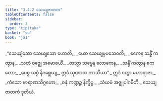 ```yaml
---
title: "3.4.2 သေယျဇာတက"
tableOfContents: false
sidebar:
  order: 3
type: "tipitaka"
basket: "su"
book: "ja1"
---
```



<DynamicBreadcrumb />

<Division number="94" book="ja1">

<Paragraph number="800" type="verses" book="ja1">
_“သေယျံသော သေယျသော ဟောတိ,_  
_ယော သေယျမုပသေဝတိ;_  
_ဧကေန သန္ဓိံ ကတွာန,_  
_သတံ ဝဇ္ဈေ အမောစယိံ._  

</Paragraph>

</Division>
<Division number="95" book="ja1">

<Paragraph number="801" type="verses" book="ja1">
_တသ္မာ သဗ္ဗေန လောကေန,_  
_သန္ဓိံ ကတွာန ဧကတော;_  
_ပေစ္စ သဂ္ဂံ နိဂစ္ဆေယျ,_  
ဣဒံ သုဏာထ ကာသိယာ”._  

</Paragraph>

</Division>
<Division number="96" book="ja1">

<Paragraph number="802" type="verses" book="ja1">
ဣဒံ ဝတွာ မဟာရာဇာ,_  
_ကံသော ဗာရာဏသိဂ္ဂဟော;_  
_ဓနုံ ကဏ္ဍဉ္စ နိက္ခိပ္ပ,_  
_သံယမံ အဇ္ဈုပါဂမီတိ._  


</Paragraph>
</Division>

<Paragraph number="803" type="center" book="ja1">
သေယျဇာတကံ ဒုတိယံ.
</Paragraph>